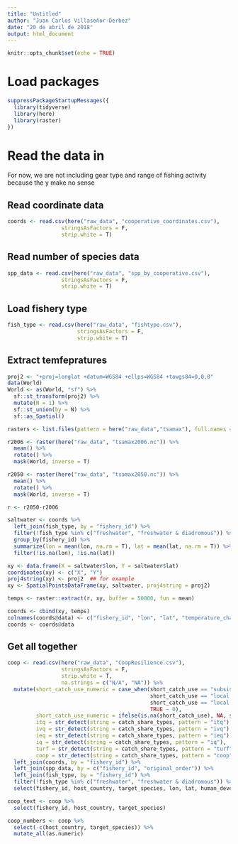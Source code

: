 ```yaml
---
title: "Untitled"
author: "Juan Carlos Villaseñor-Derbez"
date: "20 de abril de 2018"
output: html_document
---
```


```r
knitr::opts_chunk$set(echo = TRUE)
```

# Load packages

```r
suppressPackageStartupMessages({
  library(tidyverse)
  library(here)
  library(raster)
})
```


# Read the data in

For now, we are not including gear type and range of fishing activity because the y make no sense

## Read coordinate data

```r
coords <- read.csv(here("raw_data", "cooperative_coordinates.csv"),
                 stringsAsFactors = F,
                 strip.white = T)
```


## Read number of species data

```r
spp_data <- read.csv(here("raw_data", "spp_by_cooperative.csv"),
                 stringsAsFactors = F,
                 strip.white = T)
```

## Load fishery type

```r
fish_type <- read.csv(here("raw_data", "fishtype.csv"),
                      stringsAsFactors = F,
                      strip.white = T)
```
 

## Extract temfepratures

```r
proj2 <- "+proj=longlat +datum=WGS84 +ellps=WGS84 +towgs84=0,0,0"
data(World)
World <- as(World, "sf") %>% 
  sf::st_transform(proj2) %>% 
  mutate(N = 1) %>% 
  sf::st_union(by = N) %>% 
  sf::as_Spatial()
```


```r
rasters <- list.files(pattern = here("raw_data","tsamax"), full.names = T)

r2006 <- raster(here("raw_data", "tsamax2006.nc")) %>% 
  mean() %>% 
  rotate() %>% 
  mask(World, inverse = T)

r2050 <- raster(here("raw_data", "tsamax2050.nc")) %>% 
  mean() %>% 
  rotate() %>% 
  mask(World, inverse = T)

r <- r2050-r2006
```

```r
saltwater <- coords %>%
  left_join(fish_type, by = "fishery_id") %>% 
  filter(!fish_type %in% c("freshwater", "freshwater & diadromous")) %>%
  group_by(fishery_id) %>% 
  summarize(lon = mean(lon, na.rm = T), lat = mean(lat, na.rm = T)) %>% 
  filter(!is.na(lon), !is.na(lat))

xy <- data.frame(X = saltwater$lon, Y = saltwater$lat)
coordinates(xy) <- c("X", "Y")
proj4string(xy) <- proj2  ## for example
xy <- SpatialPointsDataFrame(xy, saltwater, proj4string = proj2)
```

```r
temps <- raster::extract(r, xy, buffer = 50000, fun = mean)
```

```r
coords <- cbind(xy, temps)
colnames(coords@data) <- c("fishery_id", "lon", "lat", "temperature_change")
coords <- coords@data
```

## Get all together

```r
coop <- read.csv(here("raw_data", "CoopResilience.csv"),
                 stringsAsFactors = F,
                 strip.white = T,
                 na.strings = c("N/A", "NA")) %>% 
  mutate(short_catch_use_numeric = case_when(short_catch_use == "subsistence" ~ 1,
                                             short_catch_use == "local market/subsistence" ~ 1,
                                             short_catch_use == "local market" ~ 1,
                                             TRUE ~ 0),
         short_catch_use_numeric = ifelse(is.na(short_catch_use), NA, short_catch_use_numeric),
         itq = str_detect(string = catch_share_types, pattern = "itq"),
         ivq = str_detect(string = catch_share_types, pattern = "ivq"),
         ieq = str_detect(string = catch_share_types, pattern = "ieq"),
         iq = str_detect(string = catch_share_types, pattern = "iq"),
         turf = str_detect(string = catch_share_types, pattern = "turf"),
         coop = str_detect(string = catch_share_types, pattern = "coop")) %>% 
  left_join(coords, by = "fishery_id") %>% 
  left_join(spp_data, by = c("fishery_id", "original_order")) %>%
  left_join(fish_type, by = "fishery_id") %>% 
  filter(!fish_type %in% c("freshwater", "freshwater & diadromous")) %>% 
  select(fishery_id, host_country, target_species, lon, lat, human_development_index, vessels_coop, processed, codified_penalties, cooperative_administration, direct_enforcement, financial_services, information_sharing, percent_of_gdp_from_fishing, short_participants, short_catch_use_numeric, sea_level_vulnerability, sea_temp_vulnerability, ocean_acidification_vulnerability, ozone_uv_vulnerability, recovery_time, temporal_no_take, spatial_no_take, msc_certification, recorded_fishery_closure, poverty_index, institutional_stability, corruption, itq, ivq, ieq, iq, turf, coop, mpa, profit_sharing, coharvest, cooperative_gear_restrictions, cooperative_size_limit, gear_sharing, habitat_restoration, restocking, research_support, recovery_potential, temperature_change, number_of_species)

coop_text <- coop %>%
  select(fishery_id, host_country, target_species)

coop_numbers <- coop %>%
  select(-c(host_country, target_species)) %>% 
  mutate_all(as.numeric)
```




